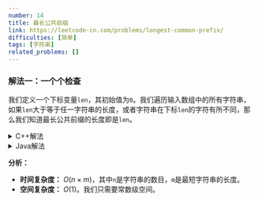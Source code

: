 ```yaml
---
number: 14
title: 最长公共前缀
link: https://leetcode-cn.com/problems/longest-common-prefix/
difficulties: [简单]
tags: [字符串]
related_problems: []
---
```


<h3 id="solution_1">解法一：一个个检查</h3>

我们定义一个下标变量`len`，其初始值为`0`。我们遍历输入数组中的所有字符串，如果`len`大于等于任一字符串的长度，或者字符串在下标`len`的字符有所不同，那么我们知道最长公共前缀的长度即是`len`。

<details class="code-details">
    <summary>C++解法</summary>

```cpp
class Solution {
public:
    string longestCommonPrefix(vector<string>& strs) {
        int len = 0, n = strs.size();

        while (true) {
            if (len >= strs[0].size()) {
                return strs[0].substr(0, len);
            }
            char c = strs[0][len];
            for (int i = 1; i < n; i++) {
                if (len >= strs[i].size() || strs[i][len] != c) {
                    return strs[0].substr(0, len);
                }
            }
            len++;
        }

        return "";
    }
};
```

</details>

<details class="code-details">
    <summary>Java解法</summary>

```java
class Solution {
    public String longestCommonPrefix(String[] strs) {
        int len = 0, n = strs.length;

        while (true) {
            if (len >= strs[0].length()) {
                return strs[0].substring(0, len);
            }

            char c = strs[0].charAt(len);
            for (int i = 1; i < n; i++) {
                if (len >= strs[i].length() || strs[i].charAt(len) != c) {
                    return strs[0].substring(0, len);
                }
            }
            len++;
        }
    }
}
```

</details>

**分析：**

- **时间复杂度：** $O(n\times m)$，其中`n`是字符串的数目，`m`是最短字符串的长度。
- **空间复杂度：** $O(1)$。我们只需要常数级空间。
